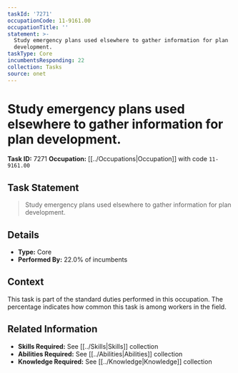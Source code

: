 ```yaml
---
taskId: '7271'
occupationCode: 11-9161.00
occupationTitle: ''
statement: >-
  Study emergency plans used elsewhere to gather information for plan
  development.
taskType: Core
incumbentsResponding: 22
collection: Tasks
source: onet
---
```

# Study emergency plans used elsewhere to gather information for plan development.

**Task ID:** 7271
**Occupation:** [[../Occupations|Occupation]] with code `11-9161.00`

## Task Statement

> Study emergency plans used elsewhere to gather information for plan development.

## Details

- **Type:** Core
- **Performed By:** 22.0% of incumbents

## Context

This task is part of the standard duties performed in this occupation. The percentage indicates how common this task is among workers in the field.

## Related Information

- **Skills Required:** See [[../Skills|Skills]] collection
- **Abilities Required:** See [[../Abilities|Abilities]] collection
- **Knowledge Required:** See [[../Knowledge|Knowledge]] collection
